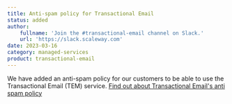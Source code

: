 ```yaml
---
title: Anti-spam policy for Transactional Email
status: added
author:
    fullname: 'Join the #transactional-email channel on Slack.'
    url: 'https://slack.scaleway.com'
date: 2023-03-16
category: managed-services
product: transactional-email
---
```


We have added an anti-spam policy for our customers to be able to use the Transactional Email (TEM) service.
[Find out about Transactional Email's anti spam policy](https://tem.s3.fr-par.scw.cloud/antispam_policy.pdf/)


